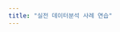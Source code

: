 ```yaml
---
title: "실전 데이터분석 사례 연습"
---
```


<!--
<br>

## 목표

실제 데이터분석 사례를 이해하기 위해 전과정을 Topic별로 실습

<br>

## 내용

<br>

#### 1. 국토교통부 실거래 데이터 입수

- 국토교통부에서 서울지역 아파트 실거래가 기초데이터 입수(api)


	*  [국토교통부 실거래가 공개시스템](http://rt.molit.go.kr/)
	*  [공공데이터 포털 실거래가 정보](https://www.data.go.kr/dataset/3050988/openapi.do)
	*  [python sample code](./Practice/pythoncode.txt) 


- <실습> [Python Code Replication](./Practice/crawl01.R)

<br>

#### 2. Naver 코스피 주가정보 입수 및 전처리

- [네이버 금융 - 삼성전자](https://finance.naver.com/item/main.nhn?code=005930)
- [한국증권거래소 - 상장법인목록 다운로드](http://kind.krx.co.kr/corpgeneral/corpList.do?method=download&searchType=13) 


- <실습> [상장주식 주가 입수 크롤링](./Practice/naver01.R)

<br>


#### 3. 국토교통부 실거래가 데이터 파싱

- [지역코드](./Practice/regionCode.csv)

- <실습> [실거래 데이터 입수프로그램](./Practice/crawl02.R)

- [Raw Data, XML format](<a href="/images/myw3schoolsimage.jpg" download="w3logo">)

<br>

#### 4. Biggish data and Database


- [Big Data Handling](./bd01_database-R.html) 

- <실습> [flights dataset and Database](./Practice/bigdata.R)

- <실습> [파일 다루기](./file01.R)



<br>

- 데이터 파싱 및 전처리

	*  stringr
	*  tibble
	*  purrr


- 저장

  ** Database
  ** Feather
  ** 

- high performance
  ** for each
  ** parallel

- modelling

- 시각화
  ** ggplot
  ** R markdown
  ** Shiny


## 네이버 주가 및 기업정보

- 종목별 주가자료 입수
- 기업정보 입수
-->
